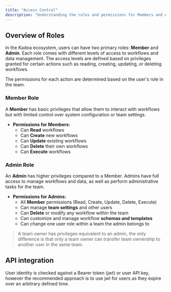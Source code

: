 ```yaml
---
title: "Access Control"
description: "Understanding the roles and permissions for Members and Admins in teams"
---
```


## Overview of Roles

In the Kadoa ecosystem, users can have two primary roles: **Member** and **Admin**. Each role comes with different levels of access to workflows and data management. The access levels are defined based on privileges granted for certain actions such as reading, creating, updating, or deleting workflows.

The permissions for each action are determined based on the user's role in the team.

### Member Role
A **Member** has basic privileges that allow them to interact with workflows but with limited control over system configuration or team settings.

- **Permissions for Members:**
  - Can **Read** workflows
  - Can **Create** new workflows
  - Can **Update** existing workflows
  - Can **Delete** their own workflows
  - Can **Execute** workflows

### Admin Role
An **Admin** has higher privileges compared to a Member. Admins have full access to manage workflows and data, as well as perform administrative tasks for the team.

- **Permissions for Admins:**
  - All **Member** permissions (Read, Create, Update, Delete, Execute)
  - Can manage **team settings** and other users
  - Can **Delete** or modify any workflow within the team
  - Can customize and manage workflow **schemas and templates**
  - Can change one user role within a team the admin belongs to

> A team owner has privileges equivalent to an admin, the only difference is that only a team owner can transfer team ownership to another user in the same team.

## API integration

User identity is checked against a Bearer token (jwt) or user API key, however the recommended approach is to use jwt for users as they expire over an arbitrary defined time.
